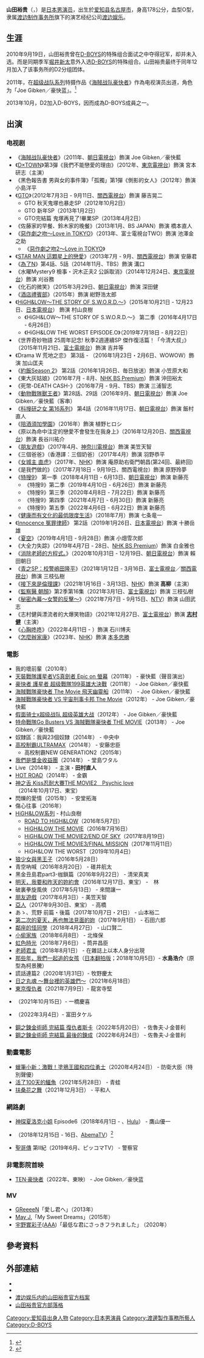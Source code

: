 {{藝人
|name = 山田裕貴
|圖像 =山田裕貴.png
|類型 = 男演員
|外文名   = 山田 裕貴
|外文     = ja
|羅馬拼音 = Yamada Yûki 
|birth_date={{birth date and age|1990|9|18}}
|birth_place={{JPN}}[[爱知县|爱知县]][[名古屋市|名古屋市]]
|國籍 = {{JPN}}
|occupation=[[演员|演员]]
|years_active= 2010年－至今
|經紀公司 = [[渡边娱乐|渡边娱乐]]
|出道作 = 《[[海賊战队豪快者|海賊战队豪快者]]》
|相關團體 = [[D-BOYS|D-BOYS]]
|imdb = 4290253
}}
{{japanese|japanese=山田 裕貴|kana=やまだ ゆうき|romaji=Yamada Yuki}}

'''山田裕贵'''（{{jpn|j=山田 裕貴|hg=やまだ ゆうき|rm=Yamada Yuki}}，{{bd|1990年|9月18日|||Yamada Yuki}}）是[[日本|日本]][[男演员|男演员]]，出生於[[爱知县|爱知县]][[名古屋市|名古屋市]]，身高178公分，血型O型，隶属[[渡边制作事务所|渡边制作事务所]]旗下的演艺经纪公司[[渡边娱乐|渡边娱乐]]。

== 生涯 ==
2010年9月19日，山田裕贵曾在[[D-BOYS|D-BOYS]]的特殊组合面试之中夺得冠军，却并未入选。而是同期季军[[堀井新太|堀井新太]]意外入选[[D-BOYS|D-BOYS]]的特殊组合。山田裕贵最终于同年12月加入了该事务所的D2分组团体。

2011年，在[[超级战队系列|超级战队系列]]特摄作品《[[海賊战队豪快者|海賊战队豪快者]]》作為电视演员出道，角色为「Joe Gibken／豪快蓝」。<ref>{{cite web|url=http://blog.watanabepro.co.jp/yamadayuki/2010/12/post_1.html|title=山田裕貴 BLOG: ゴーカイじゃ☆|language=ja|date=2010-12-26|accessdate=2011-04-02|archive-date=2013-08-22|archive-url=https://web.archive.org/web/20130822105704/http://blog.watanabepro.co.jp/yamadayuki/2010/12/post_1.html|dead-url=no}}</ref>

2013年10月，D2加入D-BOYS，因而成為D-BOYS成員之一。

== 出演 ==
=== 电视剧 ===
*《[[海賊战队豪快者|海賊战队豪快者]]》（2011年、[[朝日電視台|朝日電視台]]）飾演 Joe Gibken／豪快藍
* 《[[D×TOWN|D×TOWN]]》第3彈《我們不能戀愛的理由》（2012年、[[東京電視台|東京電視台]]）飾演 宮本研志（主演）
* 《黑色報告書 男與女的事件簿》「孤獨」第1彈《側影的女人》（2012年）飾演 小島洋平
*《[[麻辣教師GTO#2012年電視劇|GTO]]》（2012年7月3日 - 9月11日、[[關西電視台|關西電視台]]）飾演 藤吉晃二
** GTO 秋天鬼塚也暴走SP（2012年10月2日）
** GTO 新年SP（2013年1月2日）
** GTO完結篇 鬼塚再見了!畢業SP（2013年4月2日）
*《佐藤家的早餐、鈴木家的晚餐》（2013年1月、BS JAPAN）飾演 橋本直人
*《[[惡作劇之吻～Love_in_TOKYO|惡作劇之吻～Love in TOKYO]]》（2013年、富士電視台TWO）飾演 池澤金之助
**《[[惡作劇之吻～Love_in_TOKYO|惡作劇之吻2～Love in TOKYO]]》
*《[[STAR_MAN_這顆星上的戀愛|STAR MAN 這顆星上的戀愛]]》（2013年7月 - 9月、[[關西電視台|關西電視台]]）飾演 安藤君
*《[[為了N#電視劇|為了N]]》第4話、5話（2014年11月、TBS）飾演 溝口
*《水曜Mystery9 檢事・沢木正夫2 公訴取消》（2014年12月24日、[[東京電視台|東京電視台]]）飾演 刈谷務
*《化石的微笑》（2015年3月29日、[[朝日電視台|朝日電視台]]）飾演 深田健
*《[[酒店禮賓部|酒店禮賓部]]》（2015年）飾演 紺野浩太郎
*《[[HiGH&LOW_熱血街頭|HiGH&LOW〜THE STORY OF S.W.O.R.D.〜]]》（2015年10月21日 - 12月23日、[[日本電視台|日本電視台]]） 飾演 村山良樹
**《HiGH&LOW〜THE STORY OF S.W.O.R.D.〜》 第二季（2016年4月17日 - 6月26日）
**《HiGH&LOW THE WORST EPISODE.O》（2019年7月18日 - 8月22日）
*《世界奇妙物語 25周年記念! 秋季2週連續SP 傑作復活篇！「今清大叔」》（2015年11月21日、[[富士電視台|富士電視台]]）飾演 吉井等
*《Drama W 荒地之恋》 第3話 - （2016年1月23日・2月6日、WOWOW）飾演 加山匡夫
*《[[約飯|約飯Season 2]]》 第2話（2016年1月26日、毎日放送）飾演 小笠原大和
*《東大灰姑娘》（2016年7月 - 8月、[[NHK_BS_Premium|NHK BS Premium]]）飾演 沖田裕太
*《死幣-DEATH CASH-》（2016年7月 - 9月、TBS）飾演 三浦智志
*《[[動物戰隊獸王者|動物戰隊獸王者]]》第28話、29話（2016年9月、[[朝日電視台|朝日電視台]]）飾演 Joe Gibken／豪快藍（客串）
*《[[科搜研之女|科搜研之女 第16系列]]》 第4話（2016年11月17日、[[朝日電視台|朝日電視台]]）飾演 飯村直人
*《[[陪酒須加學園|陪酒須加學園]]》（2016年）飾演 植野ヒロシ
*《原以為命中注定的戀愛不會發生在我身上》（2016年12月20日、[[關西電視台|關西電視台]]）飾演 長谷川祐介
*《[[朋友遊戲#真人作品|朋友遊戲]]》（2017年4月、[[神奈川電視台|神奈川電視台]]）飾演 美笠天智
*《三個爸爸》（香港譯：三個奶爸）（2017年4月）飾演 羽野恭平
*《[[女城主_直虎|女城主 直虎]]》（2017年、[[NHK|NHK]]）飾演 庵原助右衛門朝昌(第24回、最終回)
*《是我們做的》（2017年7月18日 - 9月19日、關西電視台）飾演 原野玲夢
*《[[特搜9|特搜9]]》 第一季（2018年4月11日 - 6月13日、[[朝日電視台|朝日電視台]]）飾演 新藤亮
**《特搜9》第二季（2019年4月10日 - 6月26日）飾演 新藤亮
**《特搜9》第三季（2020年4月8日 - 7月22日）飾演 新藤亮
**《特搜9》第四季（2021年4月7日 - 6月30日）飾演 新藤亮
**《特搜9》第五季（2022年4月6日 - 6月22日）飾演 新藤亮
*《[[健康而有文化的最低限度生活|健康而有文化的最低限度生活]]》（2018年7月）飾演 七条竜一
*《[[Innocence_冤罪律師|Innocence 冤罪律師]]》 第2話（2019年1月26日、[[日本電視台|日本電視台]]）飾演 十勝岳雄 
*《[[夏空|夏空]]》（2019年4月1日 - 9月28日）飾演 小畑雪次郎
*《大全力失踪》（2019年4月7日 - 28日、[[NHK_BS_Premium|NHK BS Premium]]）飾演 白金雅也
*《[[消除老師的方程式。|消除老師的方程式。]]》（2020年10月31日 - 12月19日、[[朝日電視台|朝日電視台]]）飾演 賴田朝日
*《[[青色校警·嶋田隆平|青之SP：校警嶋田隆平]]》（2021年1月12日 - 3月16日、[[富士電視台|富士電視台]]／[[關西電視台|關西電視台]]）飾演 三枝弘樹
*《[[接下來是倫理課|接下來是倫理課]]》（2021年1月16日 - 3月13日、[[NHK|NHK]]）飾演 '''高柳'''（主演）
*《[[監察醫_朝顏|監察醫 朝顏]]》第2季第16集（2021年3月1日、[[富士電視台|富士電視台]]）飾演 三枝弘樹
*《[[秘密內幕～女警的反擊～|秘密內幕～女警的反擊～]]》（2021年7月7日 - 9月15日、[[NTV|NTV]]）飾演 山田武志
*《志村健與漂流者的大爆笑物語》（2021年12月27日、[[富士電視台|富士電視台]]）飾演 '''[[志村健|志村健]]'''（主演）
*《[[心胸咚咚|心胸咚咚]]》（2022年4月11日 - ）飾演 石川博夫 
*《[[怎麼辦家康|怎麼辦家康]]》（2023年、[[NHK|NHK]]）飾演 [[本多忠勝|本多忠勝]]

=== 電影 ===
* 我的壞前輩（2010年）
* [[天裝戰隊護星者VS真劍者_Epic_on_螢幕|天裝戰隊護星者VS真劍者 Epic on 螢幕]]（2011年） - 豪快藍（聲音演出）
* [[豪快者_護星者_超级戰隊199英雄大決戰|豪快者 護星者 超级戰隊199英雄大決戰]]（2011年） - Joe Gibken／豪快藍
* [[海賊戰隊豪快者_The_Movie_飛天幽靈船|海賊戰隊豪快者 The Movie 飛天幽靈船]]（2011年） - Joe Gibken／豪快藍
* [[海賊戰隊豪快者_VS_宇宙刑事卡邦_The_Movie|海賊戰隊豪快者 VS 宇宙刑事卡邦 The Movie]]（2012年） - Joe Gibken／豪快藍
* [[假面骑士x超级战队_超级英雄大战|假面骑士x超级战队 超级英雄大战]]（2012年） - Joe Gibken／豪快藍
* [[特命戰隊Go_Busters_VS_海賊戰隊豪快者_THE_MOVIE|特命戰隊Go Busters VS 海賊戰隊豪快者 THE MOVIE]]（2013年） - Joe Gibken／豪快藍
* 奴隸區：我與23個奴隸（2014年） - 中央中
* [[高校制霸ULTRAMAX|高校制霸ULTRAMAX]]（2014年） - 安藤忠臣
** 高校制霸NEW GENERATION2（2015年）
* [[我們是獎金收益團|我們是獎金收益團]]（2014年） - 堂島ワタル
* Live（2014年） - 主演・'''田村直人'''
* [[Hot_Road_(電影)|HOT ROAD]]（2014年） - 金霸
* [[神之舌|神之舌 Kiss忍耐大賽THE MOVIE2　Psychic love]]（2014年10月17日、東宝）
* 閃爍的愛情（2015年） - 安堂拓海
* 傷心往事（2016年）
* [[HiGH&LOW_熱血街頭|HiGH&LOW系列]] - 村山良樹
** [[HiGH&LOW_熱血街頭#ROAD_TO_HiGH&LOW|ROAD TO HiGH&LOW]]（2016年5月7日）
** [[HiGH&LOW_熱血街頭#HiGH_&_LOW熱血街頭_電影版|HiGH&LOW THE MOVIE]]（2016年7月16日）
** [[HiGH&LOW_熱血街頭#HiGH_&_LOW熱血街頭_電影版_2_天空的盡頭|HiGH&LOW THE MOVIE2/END OF SKY]]（2017年8月19日）
** [[HiGH&LOW_熱血街頭#HiGH_&_LOW熱血街頭_電影版_3_終極任務|HiGH&LOW THE MOVIE3/FINAL MISSION]]（2017年11月11日）
** HiGH&LOW THE WORST（2019年10月4日）
* [[狼少女與黑王子#真人版電影|狼少女與黑王子]]（2016年5月28日）
* 青空吶喊（2016年8月20日） - 碓井航太
* 黑金丑島君part3-枷鎖篇（2016年9月22日） - 清栄真実 
* [[明天，我要和昨天的妳約會|明天，我要和昨天的妳約會]]（2016年12月17日、東宝） -　林
* 破裏拳旋風俠（2017年5月13日） - 來間讓一
* [[朋友遊戲#電影|朋友遊戲]]（2017年6月3日）- 美笠天智
* [[亞人_(電影)|亞人]]（2017年9月30日、東宝） - 高橋
* あゝ、荒野 前篇・後篇（2017年10月7日・21日） - 山本裕二
* [[第二次的夏天，再也無法見面的妳|第二次的夏天，再也無法見面的妳]]（2017年9月1日） - 石田六郎
* [[鄰座的怪同學|鄰座的怪同學]]（2018年4月27日） - 山口賢二
* [[小偷家族|小偷家族]]（2018年6月8日） - 北條保
* [[虹色時光|虹色時光]]（2018年7月6日） - 筒井昌臣
* [[老師君主|老師君主]]（2018年8月1日） - 在雜誌上以本人身分出現
* [[那些年，我們一起追的女孩|那些年，我們一起追的女孩]]（[[那些年，我們一起追的女孩_(日本)|日本翻拍版]]；2018年10月5日）- '''水島浩介'''（原型為柯景騰）
* 謊話連篇2（2020年1月31日）- 牧野慶太
* [[日之丸魂_〜舞台裡的英雄們〜|日之丸魂 〜舞台裡的英雄們〜]]（2021年6月18日）
* [[東京復仇者|東京復仇者]]（2021年7月9日）- 龍宮寺堅
* {{lj|燃燒吧！劍|燃えよ剣}}（2021年10月15日）- 一橋慶喜
* {{lj|余命10年}}（2022年3月4日）- 富田タケル
* [[鋼之鍊金術師_完結篇_復仇者斯卡|鋼之鍊金術師 完結篇 復仇者斯卡]]（2022年5月20日） - 佐魯夫·J·金普利
* [[鋼之鍊金術師_完結篇_最後的鍊成|鋼之鍊金術師 完結篇 最後的鍊成]]（2022年6月24日） - 佐魯夫·J·金普利

=== 動畫電影 ===
* [[蠟筆小新：激戰！塗鴉王國和四位勇士|蠟筆小新：激戰！塗鴉王國和四位勇士]]（2020年4月24日） - 防衛大臣（特別聲優）
* [[100天後就會死的鱷魚|活了100天的鱷魚]]（2021年5月28日） - 青蛙
* [[扶桑花之舞|扶桑花之舞]]（2021年12月3日） - 平和人

=== 網路劇 ===
* [[神探夏洛克小姐|神探夏洛克小姐]] Episode6（2018年6月1日 - 、[[Hulu|Hulu]]） - 鷹山優一
* {{link-ja|田中圭 24小時電視|田中圭24時間テレビ}}（2018年12月15日 - 16日、[[AbemaTV|AbemaTV]]）<ref>{{cite web|script-title=ja:田中圭×吉田鋼太郎再び　“田中圭とキスした女性に1億円”ドラマ「くちびるウォンテッド」|url=https://mdpr.jp/news/detail/1808628|publisher=[[modelpress|modelpress]]|date=2018-12-05|accessdate=2018-12-05|language=ja|archive-date=2018-12-06|archive-url=https://web.archive.org/web/20181206001617/https://mdpr.jp/news/detail/1808628|dead-url=no}}</ref>
* [[聖哥傳#真人電影|聖哥傳]] 第II紀（2019年6月、ピッコマTV） - 警察官

=== 非電影院首映 ===
* [[TEN·豪快者|TEN·豪快者]]（2022年、東映） - Joe Gibken／豪快蓝

=== MV ===
* [[GReeeeN|GReeeeN]]「愛し君へ」（2013年）
* [[May_J.|May J.]]「My Sweet Dreams」（2015年）
* [[宇野實彩子|宇野實彩子]]([[AAA_(團體)|AAA]])「最低な君にさっきフラれました｣ （2020年）

== 參考資料 ==
{{Reflist}}

== 外部連結 ==
*{{Twitter|00_yuki_Y}}
*{{Instagram|00_yuki_y}}
*[http://www.watanabepro.co.jp/mypage/artist/yamadayuki.html 渡边娱乐内的山田裕贵官方档案] {{Wayback|url=http://www.watanabepro.co.jp/mypage/artist/yamadayuki.html |date=20110728151511 }}
*[https://web.archive.org/web/20110315111040/http://blog.watanabepro.co.jp/yamadayuki/ 山田裕贵官方部落格]

{{start box}}
{{succession box|[[小野健斗|小野健斗]]<br />（[[天裝戰隊護星者|天裝戰隊護星者]]）|[[馬場良馬|馬場良馬]]<br />（[[特命戰隊Go_Busters|特命戰隊Go Busters]]）|日本[[超級戰隊系列|超級戰隊系列]]藍色戰士演員<br />[[海賊戰隊豪快者|海賊戰隊豪快者]]|2011年2月13日-2012年2月19日}}
{{end box}}
{{超級戰隊系列歷代藍衣戰士主演演員}}
{{Authority control}}
{{DEFAULTSORT:Yamada Yuki}}
[[Category:爱知县出身人物|Category:爱知县出身人物]]
[[Category:日本男演員|Category:日本男演員]]
[[Category:渡邊製作事務所藝人|Category:渡邊製作事務所藝人]]
[[Category:D-BOYS|Category:D-BOYS]]